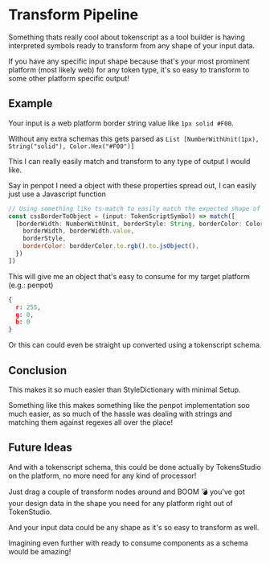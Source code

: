 # Transform Pipeline

Something thats really cool about tokenscript as a tool builder is having interpreted symbols ready to transform from any shape of your input data.

If you have any specific input shape because that's your most prominent platform (most likely web) for any token type, it's so easy to transform to some other platform specific output!

## Example

Your input is a web platform border string value like `1px solid #F00`.

Without any extra schemas this gets parsed as `List [NumberWithUnit(1px),  String("solid"), Color.Hex("#F00")]`

This I can really easily match and transform to any type of output I would like.

Say in penpot I need a object with these properties spread out, I can easily just use a Javascript function

```javascript
// Using something like ts-match to easily match the expected shape of input data
const cssBorderToObject = (input: TokenScriptSymbol) => match([
  [borderWidth: NumberWithUnit, borderStyle: String, borderColor: Color] => ({
    borderWidth, borderWidth.value,
    borderStyle,
    borderColor: bordderColor.to.rgb().to.jsObject(),
  })
])
```

This will give me an object that's easy to consume for my target platform (e.g.: penpot)

```json
{
  r: 255,
  g: 0,
  b: 0
}
```

Or this can could even be straight up converted using a tokenscript schema.

## Conclusion

This makes it so much easier than StyleDictionary with minimal Setup.

Something like this makes something like the penpot implementation soo much easier, as so much of the hassle was dealing with strings and matching them against regexes all over the place!

## Future Ideas

And with a tokenscript schema, this could be done actually by TokensStudio on the platform, no more need for any kind of processor! 

Just drag a couple of transform nodes around and BOOM 💣 you've got your design data in the shape you need for any platform right out of TokenStudio.

And your input data could be any shape as it's so easy to transform as well.

Imagining even further with ready to consume components as a schema would be amazing!
